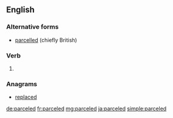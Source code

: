 ==English==

===Alternative forms===
* [[parcelled]] (chiefly British)

===Verb===
{{head|en}}

# {{en-past of|parcel}}

===Anagrams===
* [[replaced#English|replaced]]

[[de:parceled]]
[[fr:parceled]]
[[mg:parceled]]
[[ja:parceled]]
[[simple:parceled]]